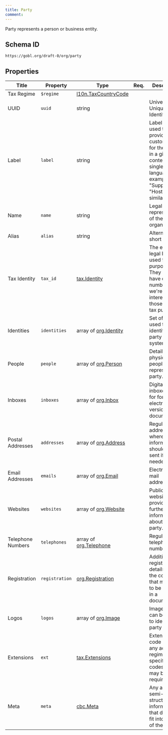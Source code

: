 ```yaml
---
title: Party
comment: 
---
```


Party represents a person or business entity.

## Schema ID

`https://gobl.org/draft-0/org/party`

## Properties

| Title             | Property       | Type                                                  | Req. | Description                                                                                                                                    |
|-------------------|----------------|-------------------------------------------------------|------|------------------------------------------------------------------------------------------------------------------------------------------------|
| Tax Regime        | `$regime`      | [l10n.TaxCountryCode](/draft-0/l10n/tax_country_code) |      |                                                                                                                                                |
| UUID              | `uuid`         | string                                                |      | Universally Unique Identifier.                                                                                                                 |
| Label             | `label`        | string                                                |      | Label can be used to provide a custom label for the party in a given context in a single language, for example "Supplier", "Host", or similar. |
| Name              | `name`         | string                                                |      | Legal name or representation of the organization.                                                                                              |
| Alias             | `alias`        | string                                                |      | Alternate short name.                                                                                                                          |
| Tax Identity      | `tax_id`       | [tax.Identity](/draft-0/tax/identity)                 |      | The entity's legal ID code used for tax purposes. They may have other numbers, but we're only interested in those valid for tax purposes.      |
| Identities        | `identities`   | array of [org.Identity](/draft-0/org/identity)        |      | Set of codes used to identify the party in other systems.                                                                                      |
| People            | `people`       | array of [org.Person](/draft-0/org/person)            |      | Details of physical people who represent the party.                                                                                            |
| Inboxes           | `inboxes`      | array of [org.Inbox](/draft-0/org/inbox)              |      | Digital inboxes used for forwarding electronic versions of documents                                                                           |
| Postal Addresses  | `addresses`    | array of [org.Address](/draft-0/org/address)          |      | Regular post addresses for where information should be sent if needed.                                                                         |
| Email Addresses   | `emails`       | array of [org.Email](/draft-0/org/email)              |      | Electronic mail addresses                                                                                                                      |
| Websites          | `websites`     | array of [org.Website](/draft-0/org/website)          |      | Public websites that provide further information about the party.                                                                              |
| Telephone Numbers | `telephones`   | array of [org.Telephone](/draft-0/org/telephone)      |      | Regular telephone numbers                                                                                                                      |
| Registration      | `registration` | [org.Registration](/draft-0/org/registration)         |      | Additional registration details about the company that may need to be included in a document.                                                  |
| Logos             | `logos`        | array of [org.Image](/draft-0/org/image)              |      | Images that can be used to identify the party visually.                                                                                        |
| Extensions        | `ext`          | [tax.Extensions](/draft-0/tax/extensions)             |      | Extension code map for any additional regime specific codes that may be required.                                                              |
| Meta              | `meta`         | [cbc.Meta](/draft-0/cbc/meta)                         |      | Any additional semi-structured information that does not fit into the rest of the party.                                                       |

